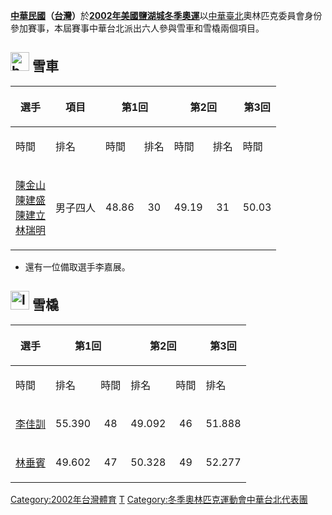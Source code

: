 {{Infobox Country Olympics
|NOC=TPE
|games=2002年冬季
|competitors=6
|sports=2
|flagbearer=[[林垂賓|林垂賓]]
|officials=
}}

'''[[中華民國|中華民國]]（[[台灣|台灣]]）'''於'''[[2002年冬季奧林匹克運動會|2002年美國鹽湖城冬季奧運]]'''以[[中華臺北|中華臺北]]奧林匹克委員會身份參加賽事，本屆賽事中華台北派出六人參與雪車和雪橇兩個項目。

==[[File:bobsleigh_pictogram.svg|30px]] 雪車==

{|class="wikitable"  border="1" style="font-size:90%"
|-
!rowspan="2"|選手
!rowspan="2"|項目
!colspan="2"|第1回
!colspan="2"|第2回
!colspan="2"|第3回
!colspan="2"|第4回
!colspan="2"|總計
|-
!時間
!排名
!時間
!排名
!時間
!排名
!時間
!排名
!時間
!排名
|-
|[[陳金山|陳金山]]<br />[[陳建盛|陳建盛]]<br />[[陳建立|陳建立]]<br />[[林瑞明|林瑞明]]
|男子四人
|align="center"|48.86
|align="center"|30
|align="center"|49.19
|align="center"|31
|align="center"|50.03
|align="center"|28
|align="center"|49.68
|align="center"|28
|align="center"|3:17.76
|align="center"|29
|}
*還有一位備取選手李嘉展。

==[[File:luge_pictogram.svg|30px]] 雪橇==
{|class="wikitable" border="1" style="font-size:90%"
|-
!rowspan="2"|選手
!colspan="2"|第1回
!colspan="2"|第2回
!colspan="2"|第3回
!colspan="2"|第4回
!colspan="2"|總計
|-
!時間
!排名
!時間
!排名
!時間
!排名
!時間
!排名
!時間
!排名
|-
|[[李佳訓|李佳訓]]
|align="center"|55.390
|align="center"|48
|align="center"|49.092
|align="center"|46
|align="center"|51.888
|align="center"|46
|align="center"|51.509
|align="center"|45
|align="center"|3:25.986
|align="center"|48
|-
|[[林垂賓|林垂賓]]
|align="center"|49.602
|align="center"|47
|align="center"|50.328
|align="center"|49
|align="center"|52.277
|align="center"|47
|align="center"|51.509
|align="center"|45
|align="center"|3:23.716
|align="center"|47
|}

{{Country at games navbox|TPE|奧林匹克運動會}}

[[Category:2002年台灣體育|Category:2002年台灣體育]]
[[Category:2002年冬季奥林匹克运动会代表团|T]]
[[Category:冬季奧林匹克運動會中華台北代表團|Category:冬季奧林匹克運動會中華台北代表團]]